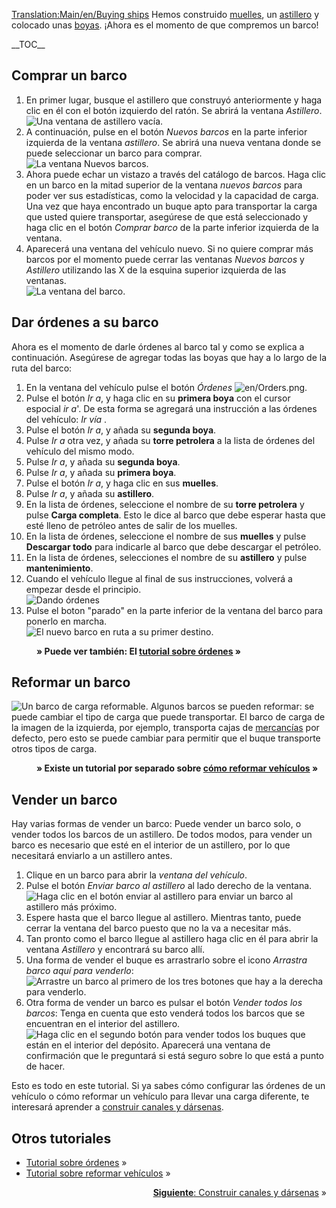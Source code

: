 [[Translation:Main/en/Buying ships]]{{es/Tutorial}}
Hemos construido [[Main/es/Construir muelles|muelles]], un [[Main/es/Construir astilleros|astillero]] y colocado unas [[Main/es/Colocar boyas|boyas]]. ¡Ahora es el momento de que compremos un barco!

__TOC__
==Comprar un barco==
# En primer lugar, busque el astillero que construyó anteriormente y haga clic en él con el botón izquierdo del ratón. Se abrirá la ventana ''Astillero''.<br/>[[File:es/Buying-ships-1.png|none|frame|Una ventana de astillero vacía.]]
# A continuación, pulse en el botón ''Nuevos barcos'' en la parte inferior izquierda de la ventana ''astillero''. Se abrirá una nueva ventana donde se puede seleccionar un barco para comprar.<br/>[[File:es/Buying-ships-2.png|none|frame|La ventana Nuevos barcos.]]
# Ahora puede echar un vistazo a través del catálogo de barcos. Haga clic en un barco en la mitad superior de la ventana ''nuevos barcos'' para poder ver sus estadísticas, como la velocidad y la capacidad de carga. Una vez que haya encontrado un buque apto para transportar la carga que usted quiere transportar, asegúrese de que está seleccionado y haga clic en el botón ''Comprar barco'' de la parte inferior izquierda de la ventana.
# Aparecerá una ventana del vehículo nuevo. Si no quiere comprar más barcos por el momento puede cerrar las ventanas ''Nuevos barcos'' y ''Astillero'' utilizando las X de la esquina superior izquierda de las ventanas.<br/>[[File:es/Buying-ships-3.png|none|frame|La ventana del barco.]]

==Dar órdenes a su barco==
Ahora es el momento de darle órdenes al barco tal y como se explica a continuación. Asegúrese de agregar todas las boyas que hay a lo largo de la ruta del barco:
#En la ventana del vehículo pulse el botón ''Órdenes'' [[File:en/Orders.png]].
#Pulse el botón ''Ir a'', y haga clic en su '''primera boya''' con el cursor espocial ''ir a'''. De esta forma se agregará una instrucción a las órdenes del vehículo: ''Ir vía <nombre de la primera boya>''.
#Pulse el botón ''Ir a'', y añada su '''segunda boya'''.
#Pulse ''Ir a'' otra vez, y añada su '''torre petrolera''' a la lista de órdenes del vehículo del mismo modo.
#Pulse ''Ir a'', y añada su '''segunda boya'''.
#Pulse ''Ir a'', y añada su '''primera boya'''.
#Pulse el botón ''Ir a'', y haga clic en sus '''muelles'''.
#Pulse ''Ir a'', y añada su '''astillero'''.
#En la lista de órdenes, seleccione el nombre de su '''torre petrolera''' y pulse '''Carga completa'''. Esto le dice al barco que debe esperar hasta que esté lleno de petróleo antes de salir de los muelles.
#En la lista de órdenes, seleccione el nombre de sus '''muelles''' y pulse '''Descargar todo''' para indicarle al barco que debe descargar el petróleo.
#En la lista de órdenes, selecciones el nombre de su '''astillero''' y pulse '''mantenimiento'''.
#Cuando el vehículo llegue al final de sus instrucciones, volverá a empezar desde el principio.<br/>[[File:es/Buying-ships-orders.png|frame|none|Dando órdenes]]
#Pulse el boton "parado" en la parte inferior de la ventana del barco para ponerlo en marcha.<br/>[[File:es/Buying-ships-4.png|frame|none|El nuevo barco en ruta a su primer destino.]]
:'''&raquo; Puede ver también: El [[Main/es/Órdenes|tutorial sobre órdenes]] &raquo;'''

==Reformar un barco==
[[File:es/Buying-ships-5.png|left|frame|Un barco de carga reformable.]]
Algunos barcos se pueden reformar: se puede cambiar el tipo de carga que puede transportar. El barco de carga de la imagen de la izquierda, por ejemplo, transporta cajas de [[Main/es/Mercancías|mercancías]] por defecto, pero esto se puede cambiar para permitir que el buque transporte otros tipos de carga.
:'''&raquo; Existe un tutorial por separado sobre [[Main/es/Reformar vehículos|cómo reformar vehículos]] &raquo;'''
{{en/-}}
==Vender un barco==
Hay varias formas de vender un barco: Puede vender un barco solo, o vender todos los barcos de un astillero. De todos modos, para vender un barco es necesario que esté en el interior de un astillero, por lo que necesitará enviarlo a un astillero antes.

# Clique en un barco para abrir la ''ventana del vehículo''.
# Pulse el botón ''Enviar barco al astillero'' al lado derecho de la ventana.<br/>[[File:es/Buying-ships-6.png|none|frame|Haga clic en el botón enviar al astillero para enviar un barco al astillero más próximo.]]
# Espere hasta que el barco llegue al astillero. Mientras tanto, puede cerrar la ventana del barco puesto que no la va a necesitar más.
# Tan pronto como el barco llegue al astillero haga clic en él para abrir la ventana ''Astillero'' y encontrará su barco allí.
# Una forma de vender el buque es arrastrarlo sobre el icono ''Arrastra barco aquí para venderlo'':[[File:es/Buying-ships-7.png|none|frame|Arrastre un barco al primero de los tres botones que hay a la derecha para venderlo.]]
# Otra forma de vender un barco es pulsar el botón ''Vender todos los barcos'': Tenga en cuenta que esto venderá todos los barcos que se encuentran en el interior del astillero.<br/>[[File:es/Buying-ships-8.png|none|frame|Haga clic en el segundo botón para vender todos los buques que están en el interior del depósito. Aparecerá una ventana de confirmación que le preguntará si está seguro sobre lo que está a punto de hacer.]]

Esto es todo en este tutorial. Si ya sabes cómo configurar las órdenes de un vehículo o cómo reformar un vehículo para llevar una carga diferente, te interesará aprender a [[Main/es/Construir canales|construir canales y dársenas]].

==Otros tutoriales==
*[[Main/es/Órdenes|Tutorial sobre órdenes]] &raquo;
*[[Main/es/Reformar vehículos|Tutorial sobre reformar vehículos]] &raquo;

<span style="float: right">[[Main/es/Construir canales|'''Siguiente''': Construir canales y dársenas]] &raquo;</span>